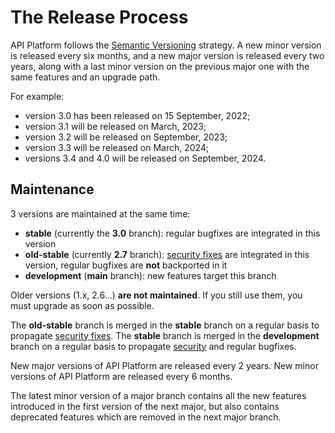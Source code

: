 # The Release Process

API Platform follows the [Semantic Versioning](https://semver.org) strategy.
A new minor version is released every six months, and a new major version is released every two years, along with a last minor version on the previous major one with the same features and an upgrade path.

For example:

-   version 3.0 has been released on 15 September, 2022;
-   version 3.1 will be released on March, 2023;
-   version 3.2 will be released on September, 2023;
-   version 3.3 will be released on March, 2024;
-   versions 3.4 and 4.0 will be released on September, 2024.

## Maintenance

3 versions are maintained at the same time:

-   **stable** (currently the **3.0** branch): regular bugfixes are integrated in this version
-   **old-stable** (currently **2.7** branch): [security fixes](security.md) are integrated in this version, regular bugfixes are **not** backported in it
-   **development** (**main** branch): new features target this branch

Older versions (1.x, 2.6...) **are not maintained**. If you still use them, you must upgrade as soon as possible.

The **old-stable** branch is merged in the **stable** branch on a regular basis to propagate [security fixes](security.md).
The **stable** branch is merged in the **development** branch on a regular basis to propagate [security](security.md) and regular bugfixes.

New major versions of API Platform are released every 2 years.
New minor versions of API Platform are released every 6 months.

The latest minor version of a major branch contains all the new features introduced in the first version of the next major, but also contains deprecated features which are removed in the next major branch.

